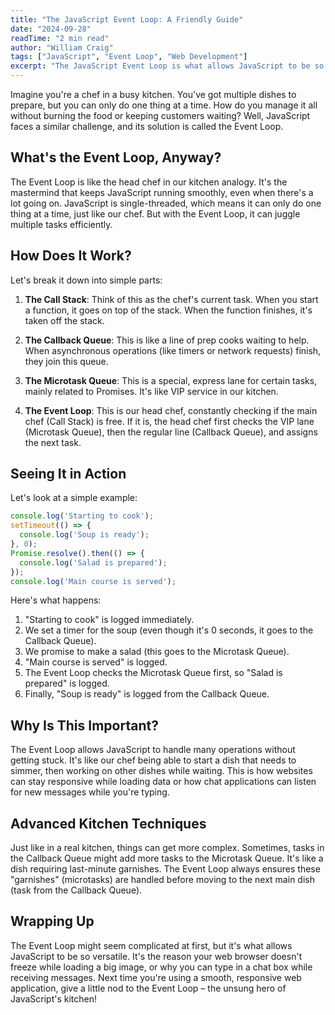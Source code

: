 ```yaml
---
title: "The JavaScript Event Loop: A Friendly Guide"
date: "2024-09-28"
readTime: "2 min read"
author: "William Craig"
tags: ["JavaScript", "Event Loop", "Web Development"]
excerpt: "The JavaScript Event Loop is what allows JavaScript to be so versatile. It's the reason your web browser doesn't freeze while loading a big image, or why you can type in a chat box while receiving messages.."
---
```


Imagine you're a chef in a busy kitchen. You've got multiple dishes to prepare, but you can only do one thing at a time. How do you manage it all without burning the food or keeping customers waiting? Well, JavaScript faces a similar challenge, and its solution is called the Event Loop.

## What's the Event Loop, Anyway?

The Event Loop is like the head chef in our kitchen analogy. It's the mastermind that keeps JavaScript running smoothly, even when there's a lot going on. JavaScript is single-threaded, which means it can only do one thing at a time, just like our chef. But with the Event Loop, it can juggle multiple tasks efficiently.

## How Does It Work?

Let's break it down into simple parts:

1. **The Call Stack**: Think of this as the chef's current task. When you start a function, it goes on top of the stack. When the function finishes, it's taken off the stack.

2. **The Callback Queue**: This is like a line of prep cooks waiting to help. When asynchronous operations (like timers or network requests) finish, they join this queue.

3. **The Microtask Queue**: This is a special, express lane for certain tasks, mainly related to Promises. It's like VIP service in our kitchen.

4. **The Event Loop**: This is our head chef, constantly checking if the main chef (Call Stack) is free. If it is, the head chef first checks the VIP lane (Microtask Queue), then the regular line (Callback Queue), and assigns the next task.

## Seeing It in Action

Let's look at a simple example:

```javascript
console.log('Starting to cook');
setTimeout(() => {
  console.log('Soup is ready');
}, 0);
Promise.resolve().then(() => {
  console.log('Salad is prepared');
});
console.log('Main course is served');
```

Here's what happens:
1. "Starting to cook" is logged immediately.
2. We set a timer for the soup (even though it's 0 seconds, it goes to the Callback Queue).
3. We promise to make a salad (this goes to the Microtask Queue).
4. "Main course is served" is logged.
5. The Event Loop checks the Microtask Queue first, so "Salad is prepared" is logged.
6. Finally, "Soup is ready" is logged from the Callback Queue.

## Why Is This Important?

The Event Loop allows JavaScript to handle many operations without getting stuck. It's like our chef being able to start a dish that needs to simmer, then working on other dishes while waiting. This is how websites can stay responsive while loading data or how chat applications can listen for new messages while you're typing.

## Advanced Kitchen Techniques

Just like in a real kitchen, things can get more complex. Sometimes, tasks in the Callback Queue might add more tasks to the Microtask Queue. It's like a dish requiring last-minute garnishes. The Event Loop always ensures these "garnishes" (microtasks) are handled before moving to the next main dish (task from the Callback Queue).

## Wrapping Up

The Event Loop might seem complicated at first, but it's what allows JavaScript to be so versatile. It's the reason your web browser doesn't freeze while loading a big image, or why you can type in a chat box while receiving messages. Next time you're using a smooth, responsive web application, give a little nod to the Event Loop – the unsung hero of JavaScript's kitchen!